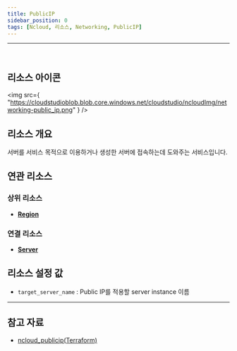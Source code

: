 ```yaml
---
title: PublicIP
sidebar_position: 0
tags: [Ncloud, 리소스, Networking, PublicIP]
---
```


<hr />
<br />

## 리소스 아이콘

<img
    src={
        "https://cloudstudioblob.blob.core.windows.net/cloudstudio/ncloudImg/networking-public_ip.png"
    }
/>

## 리소스 개요

서버를 서비스 목적으로 이용하거나 생성한 서버에 접속하는데 도와주는 서비스입니다.

## 연관 리소스

### 상위 리소스

-   [**Region**](https://docs.cstudio.app/docs/resource/ncloud/Base/Region)

### 연결 리소스

-   [**Server**](https://docs.cstudio.app/docs/resource/ncloud/Compute/Server)

## 리소스 설정 값

-   `target_server_name` : Public IP를 적용할 server instance 이름

---

## 참고 자료


-   [ncloud_publicip(Terraform)](https://registry.terraform.io/providers/NaverCloudPlatform/ncloud/latest/docs/resources/public_ip)
